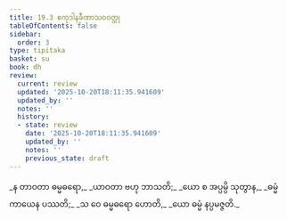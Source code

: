 ```yaml
---
title: 19.3 ဧကုဒါနခီဏာသဝဝတ္ထု
tableOfContents: false
sidebar:
  order: 3
type: tipitaka
basket: su
book: dh
review:
  current: review
  updated: '2025-10-20T18:11:35.941609'
  updated_by: ''
  notes: ''
  history:
  - state: review
    date: '2025-10-20T18:11:35.941609'
    updated_by: ''
    notes: ''
    previous_state: draft
---
```



<DynamicBreadcrumb />


<ReviewStatus review={frontmatter.review} showDetails={true} />

<HypothesisAnnotation frontmatter={frontmatter} />

<Division number="259" book="dh" e="ch" v="18" p="50">

<Paragraph number="280" type="verses" book="dh">
_န တာဝတာ ဓမ္မဓရော,_  
_ယာဝတာ ဗဟု ဘာသတိ;_  
_ယော စ အပ္ပမ္ပိ သုတွာန,_  
_ဓမ္မံ ကာယေန ပဿတိ;_  
_သ ဝေ ဓမ္မဓရော ဟောတိ,_  
_ယော ဓမ္မံ နပ္ပမဇ္ဇတိ._
</Paragraph>
</Division>